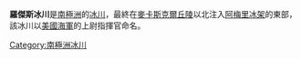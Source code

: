 {{Infobox glacier 
| name          = 羅傑斯冰川
| other_name    =  Rogers Glacier
| photo         = Antarctica-east2-en.jpg
| photo_caption = 在[[伊利莎白公主地|伊利莎白公主地]]的位置
| map           = Antarctica 
| map_caption   = 在[[南极洲|南极洲]]的位置
| mark = Blue_pog.svg
| type          =  
| location      = [[伊麗莎白公主地|伊麗莎白公主地]]
| coordinates   = {{coord|69|59|S|73|4|E|region:AQ|format=dms|display=it}}
| coords_ref    = 
| area          = 
| length        =  
| width         =  
| thickness     = 未知
| elevation_max =
| elevation_min = 
| terminus      = [[阿梅里冰架|阿梅里冰架]]
| status        = 未知
}}
'''羅傑斯冰川'''是[[南極洲|南極洲]]的[[冰川|冰川]]，最終在[[麥卡斯克爾丘陵|麥卡斯克爾丘陵]]以北注入[[阿梅里冰架|阿梅里冰架]]的東部，該冰川以[[美國海軍|美國海軍]]的上尉指揮官命名。

{{Antarctica-geo-stub}}
[[Category:南極洲冰川|Category:南極洲冰川]]